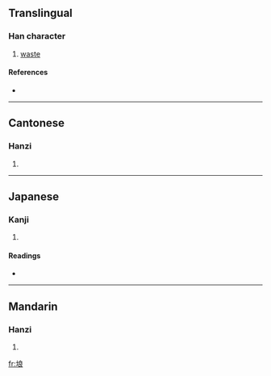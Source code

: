 ==Translingual==

===Han character===
{{Han char|rn=32|rad=土|as=07|sn=10|four=4313<sub>2</sub>|canj=土戈日女 (GIAV)}}

# [[waste]]

====References====
* {{Han ref|kx=0229.290|dkj=05117|dj=0465.190|hdz=10447.050|uh=57CC|ud=22476|bh=D14A|bd=53578}}

----

==Cantonese==

===Hanzi===
{{yue-hanzi|jyut=|y=long6, yeung5}}

# {{defn|Cantonese|sort=土07}}

----

==Japanese==

===Kanji===
{{ja-kanji|grade=|rs=土07}}

# {{defn|Japanese|sort=土07}}

====Readings====
* {{ja-readings|on=[[ろう]] (rō)|kun=[[つか]] (tsuka)}}

----

==Mandarin==

===Hanzi===
{{cmn-hanzi|pin=[[làng]] ([[lang4]]), [[shān]] ([[shan1]])|wg=lang<sup>4</sup>, shan<sup>1</sup>}}

# {{defn|Mandarin|sort=土07}}

[[fr:埌]]